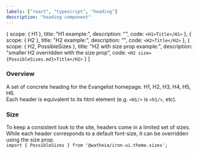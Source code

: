 ```yaml
---
labels: ["react", "typescript", "heading"]
description: "heading component"
---
```


  {
    scope: {
      H1
    },
    title: "H1 example:",
    description: "",
    code: `<H1>Title</H1>`
  },
  {
    scope: {
      H2
    },
    title: "H2 example:",
    description: "",
    code: `<H2>Title</H2>`
  },
  {
    scope: {
      H2,
      PossibleSizes
    },
    title: "H2 with size prop example:",
    description: "smaller H2 overridden with the size prop",
    code: `<H2 size={PossibleSizes.md}>Title</H2>`
  }
]

### Overview

A set of concrete heading for the Evangelist homepage.
H1, H2, H3, H4, H5, H6.  
Each header is equivalent to its html element (e.g. `<H1/>` is `<h1/>`, etc).

### Size

To keep a consistent look to the site, headers come in a limited set of sizes.  
While each header corresponds to a default font-size, it can be overridden using the size prop.  
`import { PossibleSizes } from '@watheia/iron-ui.theme.sizes';`
